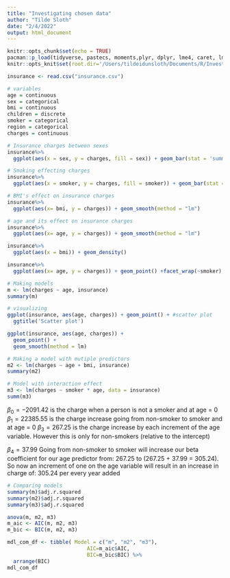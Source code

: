 ```yaml
---
title: "Investigating chosen data"
author: "Tilde Sloth"
date: "2/4/2022"
output: html_document
---
```


```r
knitr::opts_chunk$set(echo = TRUE)
pacman::p_load(tidyverse, pastecs, moments,plyr, dplyr, lme4, caret, lmerTest)
knitr::opts_knit$set(root.dir='/Users/tildeidunsloth/Documents/R/Investigating_data')
```

```r
insurance <- read.csv("insurance.csv")

# variables
age = continuous 
sex = categorical
bmi = continuous
children = discrete
smoker = categorical
region = categorical
charges = continuous
```

```r
# Insurance charges between sexes
insurance%>%
  ggplot(aes(x = sex, y = charges, fill = sex)) + geom_bar(stat = 'summary', fun = mean, width = 0.25)
```
```r
# Smoking effecting charges
insurance%>%
  ggplot(aes(x = smoker, y = charges, fill = smoker)) + geom_bar(stat = 'summary', fun = mean, width = 0.25)
```

```r
# BMI's effect on insurance charges
insurance%>%
  ggplot(aes(x= bmi, y = charges)) + geom_smooth(method = "lm")
```
```r
# age and its effect on insurance charges
insurance%>%
  ggplot(aes(x= age, y = charges)) + geom_smooth(method = "lm")
```
```r
insurance%>%
  ggplot(aes(x = bmi)) + geom_density()
```
```r
insurance%>%
  ggplot(aes(x= age, y = charges)) + geom_point() +facet_wrap(~smoker)
```
```r
# Making models
m <- lm(charges ~ age, insurance)
summary(m)

# visualizing
ggplot(insurance, aes(age, charges)) + geom_point() + #scatter plot
  ggtitle('Scatter plot')

ggplot(insurance, aes(age, charges)) + 
  geom_point() + 
  geom_smooth(method = lm)

# Making a model with mutiple predictors
m2 <- lm(charges ~ age + bmi, insurance)
summary(m2)
```

```r
# Model with interaction effect
m3 <- lm(charges ~ smoker * age, data = insurance)
summ(m3)
```
$\beta_0 = -2091.42$ is the charge when a person is not a smoker and at age = 0
$\beta_1 = 22385.55$ is the charge increase going from non-smoker to smoker and at age = 0
$\beta_3 = 267.25$ is the charge increase by each increment of the age variable. However this is only for non-smokers (relative to the intercept)

$\beta_4 = 37.99$ Going from non-smoker to smoker will increase our 
beta coefficient for our age predictor from: 267.25 to (267.25 + 37.99 = 305.24). So now an increment of one on the age variable will result in an increase in charge of: 305.24 per every year added

```r
# Comparing models
summary(m)$adj.r.squared
summary(m2)$adj.r.squared
summary(m3)$adj.r.squared

anova(m, m2, m3)
m_aic <- AIC(m, m2, m3)
m_bic <- BIC(m, m2, m3)

mdl_com_df <- tibble( Model = c("m", "m2", "m3"),
                          AIC=m_aic$AIC, 
                          BIC=m_bic$BIC) %>% 
  arrange(BIC)
mdl_com_df
```

